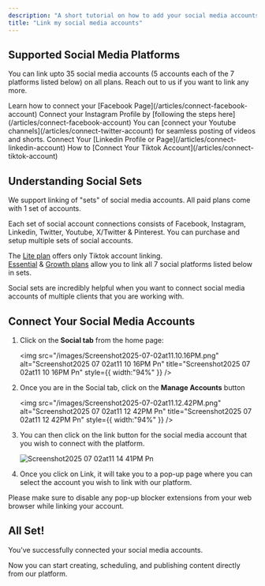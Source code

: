 ```yaml
---
description: "A short tutorial on how to add your social media accounts."
title: "Link my social media accounts"
---
```


## Supported Social Media Platforms

You can link upto 35 social media accounts (5 accounts each of the 7 platforms listed below) on all plans. Reach out to us if you want to link any more.

<AccordionGroup>
  <Accordion title="Facebook" icon="sparkles">
    Learn how to connect your [Facebook Page](/articles/connect-facebook-account)
  </Accordion>
  <Accordion title="Instagram" icon="sparkles">
    Connect your Instagram Profile by [following the steps here](/articles/connect-facebook-account)
  </Accordion>
  <Accordion title="Youtube">
    You can [connect your Youtube channels](/articles/connect-twitter-account) for seamless posting of videos and shorts.
  </Accordion>
  <Accordion title="Linkedin">
    Connect Your [Linkedin Profile or Page](/articles/connect-linkedin-account)
  </Accordion>
  <Accordion title="Tiktok">
    How to [Connect Your Tiktok Account](/articles/connect-tiktok-account)
  </Accordion>
  <Accordion title="X/Twitter">
    
  </Accordion>
  <Accordion title="Pinterest">
    
  </Accordion>
</AccordionGroup>

## Understanding Social Sets

We support linking of "sets" of social media accounts. All paid plans come with 1 set of accounts.

Each set of social account connections consists of Facebook, Instagram, Linkedin, Twitter, Youtube, X/Twitter & Pinterest. You can purchase and setup multiple sets of social accounts.

The <u>Lite plan</u> offers only Tiktok account linking.\
<u>Essential</u> & <u>Growth plans</u> allow you to link all 7 social platforms listed below in sets.

<Info>
  Social sets are incredibly helpful when you want to connect social media accounts of multiple clients that you are working with.
</Info>

## Connect Your Social Media Accounts

1. Click on the **Social tab** from the home page:

   <img
     src="/images/Screenshot2025-07-02at11.10.16PM.png"
     alt="Screenshot2025 07 02at11 10 16PM Pn"
     title="Screenshot2025 07 02at11 10 16PM Pn"
     style={{ width:"94%" }}
   />
2. Once you are in the Social tab, click on the **Manage Accounts** button

   <img
     src="/images/Screenshot2025-07-02at11.12.42PM.png"
     alt="Screenshot2025 07 02at11 12 42PM Pn"
     title="Screenshot2025 07 02at11 12 42PM Pn"
     style={{ width:"94%" }}
   />
3. You can then click on the link button for the social media account that you wish to connect with the platform.

   ![Screenshot2025 07 02at11 14 41PM Pn](/images/Screenshot2025-07-02at11.14.41PM.png)
4. Once you click on Link, it will take you to a pop-up page where you can select the account you wish to link with our platform.

<Tip>
  Please make sure to disable any pop-up blocker extensions from your web browser while linking your account.
</Tip>

## All Set\!

You’ve successfully connected your social media accounts.

Now you can start creating, scheduling, and publishing content directly from our platform.
